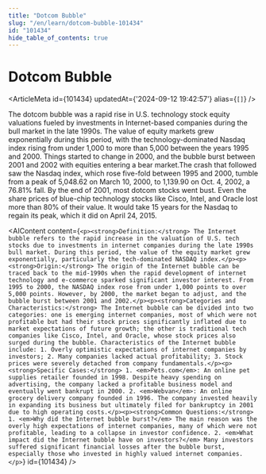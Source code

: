 ```yaml
---
title: "Dotcom Bubble"
slug: "/en/learn/dotcom-bubble-101434"
id: "101434"
hide_table_of_contents: true
---
```



# Dotcom Bubble

<ArticleMeta id={101434} updatedAt={'2024-09-12 19:42:57'} alias={`[]`} />
<div className='border-solid border-b border-t-0 my-4 border-[var(--ifm-color-gray-300)]' />

The dotcom bubble was a rapid rise in U.S. technology stock equity valuations fueled by investments in Internet-based companies during the bull market in the late 1990s. The value of equity markets grew exponentially during this period, with the technology-dominated Nasdaq index rising from under 1,000 to more than 5,000 between the years 1995 and 2000. Things started to change in 2000, and the bubble burst between 2001 and 2002 with equities entering a bear market.The crash that followed saw the Nasdaq index, which rose five-fold between 1995 and 2000, tumble from a peak of 5,048.62 on March 10, 2000, to 1,139.90 on Oct. 4, 2002, a 76.81% fall. By the end of 2001, most dotcom stocks went bust. Even the share prices of blue-chip technology stocks like Cisco, Intel, and Oracle lost more than 80% of their value. It would take 15 years for the Nasdaq to regain its peak, which it did on April 24, 2015.

<AIContent content={`<p><strong>Definition:</strong> The Internet bubble refers to the rapid increase in the valuation of U.S. tech stocks due to investments in internet companies during the late 1990s bull market. During this period, the value of the equity market grew exponentially, particularly the tech-dominated NASDAQ index.</p><p><strong>Origin:</strong> The origin of the Internet bubble can be traced back to the mid-1990s when the rapid development of internet technology and e-commerce sparked significant investor interest. From 1995 to 2000, the NASDAQ index rose from under 1,000 points to over 5,000 points. However, by 2000, the market began to adjust, and the bubble burst between 2001 and 2002.</p><p><strong>Categories and Characteristics:</strong> The Internet bubble can be divided into two categories: one is emerging internet companies, most of which were not profitable but had their stock prices significantly inflated due to market expectations of future growth; the other is traditional tech companies like Cisco, Intel, and Oracle, whose stock prices also surged during the bubble. Characteristics of the Internet bubble include: 1. Overly optimistic expectations of internet companies by investors; 2. Many companies lacked actual profitability; 3. Stock prices were severely detached from company fundamentals.</p><p><strong>Specific Cases:</strong> 1. <em>Pets.com</em>: An online pet supplies retailer founded in 1998. Despite heavy spending on advertising, the company lacked a profitable business model and eventually went bankrupt in 2000. 2. <em>Webvan</em>: An online grocery delivery company founded in 1996. The company invested heavily in expanding its business but ultimately filed for bankruptcy in 2001 due to high operating costs.</p><p><strong>Common Questions:</strong> 1. <em>Why did the Internet bubble burst?</em> The main reason was the overly high expectations of internet companies, many of which were not profitable, leading to a collapse in investor confidence. 2. <em>What impact did the Internet bubble have on investors?</em> Many investors suffered significant financial losses after the bubble burst, especially those who invested in highly valued internet companies.</p>`} id={101434} />
